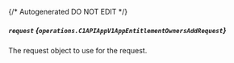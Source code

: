 {/* Autogenerated DO NOT EDIT  */}

##### `request` *{`operations.C1APIAppV1AppEntitlementOwnersAddRequest`}*
The request object to use for the request.

<Collapsible openLabel={Labels.showProperties} closeLabel={Labels.hideProperties}>
  <C1APIAppV1AppEntitlementOwnersAddRequest />
</Collapsible>


